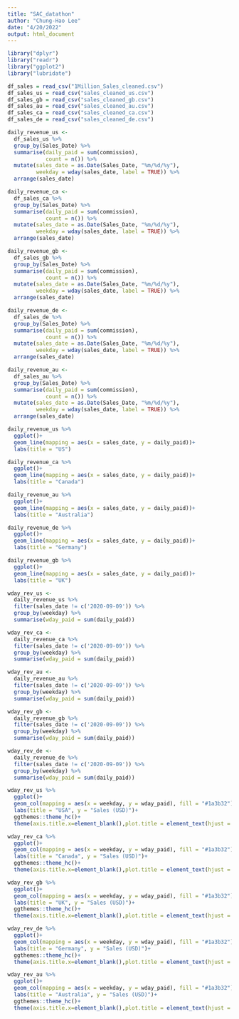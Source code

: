 ```yaml
---
title: "SAC_datathon"
author: "Chung-Hao Lee"
date: "4/20/2022"
output: html_document
---
```


```r
library("dplyr")
library("readr")
library("ggplot2")
library("lubridate")
```

```r
df_sales = read_csv("1Million_Sales_cleaned.csv")
df_sales_us = read_csv("sales_cleaned_us.csv")
df_sales_gb = read_csv("sales_cleaned_gb.csv")
df_sales_au = read_csv("sales_cleaned_au.csv")
df_sales_ca = read_csv("sales_cleaned_ca.csv")
df_sales_de = read_csv("sales_cleaned_de.csv")
```

```r
daily_revenue_us <- 
  df_sales_us %>% 
  group_by(Sales_Date) %>% 
  summarise(daily_paid = sum(commission),
            count = n()) %>% 
  mutate(sales_date = as.Date(Sales_Date, "%m/%d/%y"),
         weekday = wday(sales_date, label = TRUE)) %>% 
  arrange(sales_date)

daily_revenue_ca <- 
  df_sales_ca %>% 
  group_by(Sales_Date) %>% 
  summarise(daily_paid = sum(commission),
            count = n()) %>% 
  mutate(sales_date = as.Date(Sales_Date, "%m/%d/%y"),
         weekday = wday(sales_date, label = TRUE)) %>% 
  arrange(sales_date) 

daily_revenue_gb <- 
  df_sales_gb %>% 
  group_by(Sales_Date) %>% 
  summarise(daily_paid = sum(commission),
            count = n()) %>% 
  mutate(sales_date = as.Date(Sales_Date, "%m/%d/%y"),
         weekday = wday(sales_date, label = TRUE)) %>% 
  arrange(sales_date)

daily_revenue_de <- 
  df_sales_de %>% 
  group_by(Sales_Date) %>% 
  summarise(daily_paid = sum(commission),
            count = n()) %>% 
  mutate(sales_date = as.Date(Sales_Date, "%m/%d/%y"),
         weekday = wday(sales_date, label = TRUE)) %>% 
  arrange(sales_date) 

daily_revenue_au <- 
  df_sales_au %>% 
  group_by(Sales_Date) %>% 
  summarise(daily_paid = sum(commission),
            count = n()) %>% 
  mutate(sales_date = as.Date(Sales_Date, "%m/%d/%y"),
         weekday = wday(sales_date, label = TRUE)) %>% 
  arrange(sales_date) 
```

```r
daily_revenue_us %>% 
  ggplot()+
  geom_line(mapping = aes(x = sales_date, y = daily_paid))+
  labs(title = "US")

daily_revenue_ca %>% 
  ggplot()+
  geom_line(mapping = aes(x = sales_date, y = daily_paid))+
  labs(title = "Canada")

daily_revenue_au %>% 
  ggplot()+
  geom_line(mapping = aes(x = sales_date, y = daily_paid))+
  labs(title = "Australia")

daily_revenue_de %>% 
  ggplot()+
  geom_line(mapping = aes(x = sales_date, y = daily_paid))+
  labs(title = "Germany")

daily_revenue_gb %>% 
  ggplot()+
  geom_line(mapping = aes(x = sales_date, y = daily_paid))+
  labs(title = "UK")
```


```r
wday_rev_us <- 
  daily_revenue_us %>% 
  filter(sales_date != c('2020-09-09')) %>% 
  group_by(weekday) %>% 
  summarise(wday_paid = sum(daily_paid)) 

wday_rev_ca <- 
  daily_revenue_ca %>% 
  filter(sales_date != c('2020-09-09')) %>% 
  group_by(weekday) %>% 
  summarise(wday_paid = sum(daily_paid)) 

wday_rev_au <- 
  daily_revenue_au %>% 
  filter(sales_date != c('2020-09-09')) %>% 
  group_by(weekday) %>% 
  summarise(wday_paid = sum(daily_paid)) 

wday_rev_gb <- 
  daily_revenue_gb %>% 
  filter(sales_date != c('2020-09-09')) %>% 
  group_by(weekday) %>% 
  summarise(wday_paid = sum(daily_paid)) 

wday_rev_de <- 
  daily_revenue_de %>% 
  filter(sales_date != c('2020-09-09')) %>% 
  group_by(weekday) %>% 
  summarise(wday_paid = sum(daily_paid)) 

```


```r
wday_rev_us %>% 
  ggplot()+
  geom_col(mapping = aes(x = weekday, y = wday_paid), fill = "#1a3b32")+
  labs(title = "USA", y = "Sales (USD)")+
  ggthemes::theme_hc()+
  theme(axis.title.x=element_blank(),plot.title = element_text(hjust = 0.5))

wday_rev_ca %>% 
  ggplot()+
  geom_col(mapping = aes(x = weekday, y = wday_paid), fill = "#1a3b32")+
  labs(title = "Canada", y = "Sales (USD)")+
  ggthemes::theme_hc()+
  theme(axis.title.x=element_blank(),plot.title = element_text(hjust = 0.5))

wday_rev_gb %>% 
  ggplot()+
  geom_col(mapping = aes(x = weekday, y = wday_paid), fill = "#1a3b32")+
  labs(title = "UK", y = "Sales (USD)")+
  ggthemes::theme_hc()+
  theme(axis.title.x=element_blank(),plot.title = element_text(hjust = 0.5))

wday_rev_de %>% 
  ggplot()+
  geom_col(mapping = aes(x = weekday, y = wday_paid), fill = "#1a3b32")+
  labs(title = "Germany", y = "Sales (USD)")+
  ggthemes::theme_hc()+
  theme(axis.title.x=element_blank(),plot.title = element_text(hjust = 0.5))

wday_rev_au %>% 
  ggplot()+
  geom_col(mapping = aes(x = weekday, y = wday_paid), fill = "#1a3b32")+
  labs(title = "Australia", y = "Sales (USD)")+
  ggthemes::theme_hc()+
  theme(axis.title.x=element_blank(),plot.title = element_text(hjust = 0.5))
```































